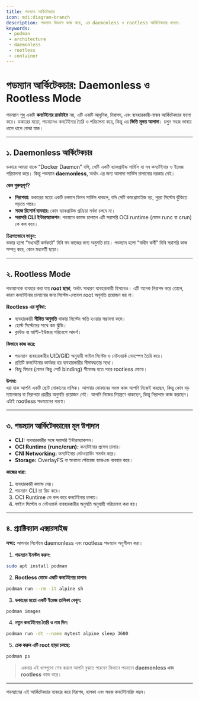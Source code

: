 ```yaml
---
title: পডম্যান আর্কিটেকচার
icon: mdi:diagram-branch
description: পডম্যান কিভাবে কাজ করে, এর daemonless ও rootless আর্কিটেকচার ব্যাখ্যা।
keywords: 
 - podman
 - architecture
 - daemonless
 - rootless
 - container
---
```


# পডম্যান আর্কিটেকচার: Daemonless ও Rootless Mode

পডম্যান শুধু একটি **কনটেইনার রানটাইম** নয়, এটি একটি আধুনিক, নিরাপদ, এবং ব্যবহারকারী-বান্ধব আর্কিটেকচার ফলো করে। ডকারের মতো, পডম্যানও কনটেইনার তৈরি ও পরিচালনা করে, কিন্তু এর **ভিত্তি মূলত আলাদা**। চলুন সহজ ভাষায় ধাপে ধাপে বোঝা যাক।

---

## ১. Daemonless আর্কিটেকচার

ডকারে আমরা যাকে “Docker Daemon” বলি, সেটি একটি ব্যাকগ্রাউন্ড সার্ভিস যা সব কনটেইনার ও ইমেজ পরিচালনা করে। কিন্তু পডম্যান **daemonless**, অর্থাৎ এর জন্য আলাদা সার্ভিস চালানোর দরকার নেই। 

**কেন গুরুত্বপূর্ণ?**  
- **নিরাপত্তা:** ডকারের মতো একটি চলমান ডিমন সার্ভিস থাকলে, যদি সেটি কমপ্রোমাইজ হয়, পুরো সিস্টেম ঝুঁকিতে পড়তে পারে।  
- **সহজ রিসোর্স ব্যবহার:** কোন ব্যাকগ্রাউন্ড প্রক্রিয়া সর্বদা চলবে না।  
- **সরাসরি CLI ইন্টারঅ্যাকশন:** পডম্যান কমান্ড চালালে এটি সরাসরি OCI runtime (যেমন runc বা crun) কে কল করে।  

**চিত্রগতভাবে ভাবুন:**  
ডকার হলো “মধ্যবর্তী কর্মকর্তা” যিনি সব কাজের জন্য অনুমতি চায়। পডম্যান হলো “স্বাধীন কর্মী” যিনি সরাসরি কাজ সম্পন্ন করে, কোন মধ্যবর্তী ছাড়া।  

---

## ২. Rootless Mode

পডম্যানকে ব্যবহার করা যায় **root ছাড়া**, অর্থাৎ সাধারণ ব্যবহারকারী হিসাবেও। এটি অনেক নিরাপদ করে তোলে, কারণ কনটেইনার চালানোর জন্য সিস্টেম-লেভেল root অনুমতি প্রয়োজন হয় না।  

**Rootless এর সুবিধা:**  
- ব্যবহারকারী **সীমিত অনুমতি** থাকায় সিস্টেম ক্ষতি হওয়ার সম্ভাবনা কমে।  
- হোস্ট সিস্টেমের সাথে কম ঝুঁকি।  
- ক্লাউড বা মাল্টি-ইউজার পরিবেশে আদর্শ।  

**কিভাবে কাজ করে:**  
- পডম্যান ব্যবহারকারীর UID/GID অনুযায়ী ফাইল সিস্টেম ও নেটওয়ার্ক নেমস্পেস তৈরি করে।  
- প্রতিটি কনটেইনার কার্যকর হয় ব্যবহারকারীর সীমাবদ্ধতার মধ্যে।  
- কিছু ফিচার (যেমন কিছু পোর্ট binding) সীমাবদ্ধ হতে পারে rootless মোডে।  

**উপমা:**  
ধরা যাক আপনি একটি ছোট দোকানের মালিক। আপনার দোকানের সমস্ত কাজ আপনি নিজেই করছেন, কিন্তু কোন বড় ম্যানেজার বা নিরাপত্তা প্রহরীর অনুমতি প্রয়োজন নেই। আপনি নিজের নিয়ন্ত্রণে থাকছেন, কিন্তু নিরাপদে কাজ করছেন। এটাই rootless পডম্যানের ধারণা।

---

## ৩. পডম্যান আর্কিটেকচারের মূল উপাদান

- **CLI:** ব্যবহারকারীর সঙ্গে সরাসরি ইন্টারঅ্যাকশন।  
- **OCI Runtime (runc/crun):** কনটেইনার প্রসেস চালায়।  
- **CNI Networking:** কনটেইনার নেটওয়ার্কিং সমর্থন করে।  
- **Storage:** OverlayFS বা অন্যান্য স্টোরেজ ব্যাকএন্ড ব্যবহার করে।  

**কাজের ধারা:**  
1. ব্যবহারকারী কমান্ড দেয়।  
2. পডম্যান CLI তা রিড করে।  
3. OCI Runtime কে কল করে কনটেইনার চালায়।  
4. ফাইল সিস্টেম ও নেটওয়ার্ক ব্যবহারকারীর অনুমতি অনুযায়ী পরিচালনা করা হয়।  

---

## ৪. প্র্যাক্টিক্যাল এক্সারসাইজ

**লক্ষ্য:** আপনার সিস্টেমে daemonless এবং rootless পডম্যান অনুশীলন করা।  

1. **পডম্যান ইনস্টল করুন:**
```bash
sudo apt install podman
````

2. **Rootless মোডে একটি কনটেইনার চালান:**

```bash
podman run --rm -it alpine sh
```

3. **ডকারের মতো একটি ইমেজ তালিকা দেখুন:**

```bash
podman images
```

4. **নতুন কনটেইনার তৈরি ও নাম দিন:**

```bash
podman run -dt --name mytest alpine sleep 3600
```

5. **চেক করুন এটি root ছাড়া চলছে:**

```bash
podman ps
```

> একবার এই ধাপগুলো শেষ করলে আপনি বুঝতে পারবেন কিভাবে পডম্যান **daemonless এবং rootless** কাজ করে।

---

পডম্যানের এই আর্কিটেকচার ব্যবহার করে নিরাপদ, হালকা এবং সহজ কনটেইনারিং সম্ভব।